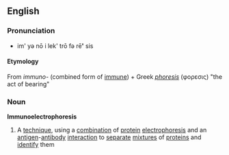 ==English==
===Pronunciation===
* im' yə  n&#333; i lek' tr&#333; fə  r&#275;<b>'</b> sis
====Etymology====
From ''immuno-'' (combined form of [[immune]]) + Greek ''[[phoresis]]'' (&phi;&omicron;&rho;&epsilon;&sigma;&iota;&sigmaf;) "the act of bearing"
===Noun===
'''Immunoelectrophoresis'''
#A [[technique]], using a [[combination]] of [[protein]] [[electrophoresis]] and an [[antigen]]-[[antibody]] [[interaction]] to [[separate]] [[mixture]]s of [[protein]]s  and [[identify]] them